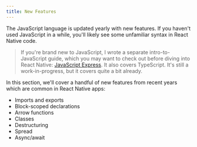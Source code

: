 ```yaml
---
title: New Features
---
```


The JavaScript language is updated yearly with new features. If you haven't used JavaScript in a while, you'll likely see some unfamiliar syntax in React Native code.

> If you're brand new to JavaScript, I wrote a separate intro-to-JavaScript guide, which you may want to check out before diving into React Native: [JavaScript Express](https://www.javascript.express). It also covers TypeScript. It's still a work-in-progress, but it covers quite a bit already.

In this section, we'll cover a handful of new features from recent years which are common in React Native apps:

- Imports and exports
- Block-scoped declarations
- Arrow functions
- Classes
- Destructuring
- Spread
- Async/await
